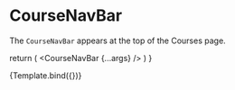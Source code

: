 

<Meta title="components/CourseNavBar/CourseNavBar" component={CourseNavBar} />

# CourseNavBar

The `CourseNavBar` appears at the top of the Courses page.

  return (
      <CourseNavBar {...args} />
  )
}

<Canvas>
  <Story name="Example" args={{ label: 'Example' }}>
    {Template.bind({})}
   </Story>
</Canvas>


